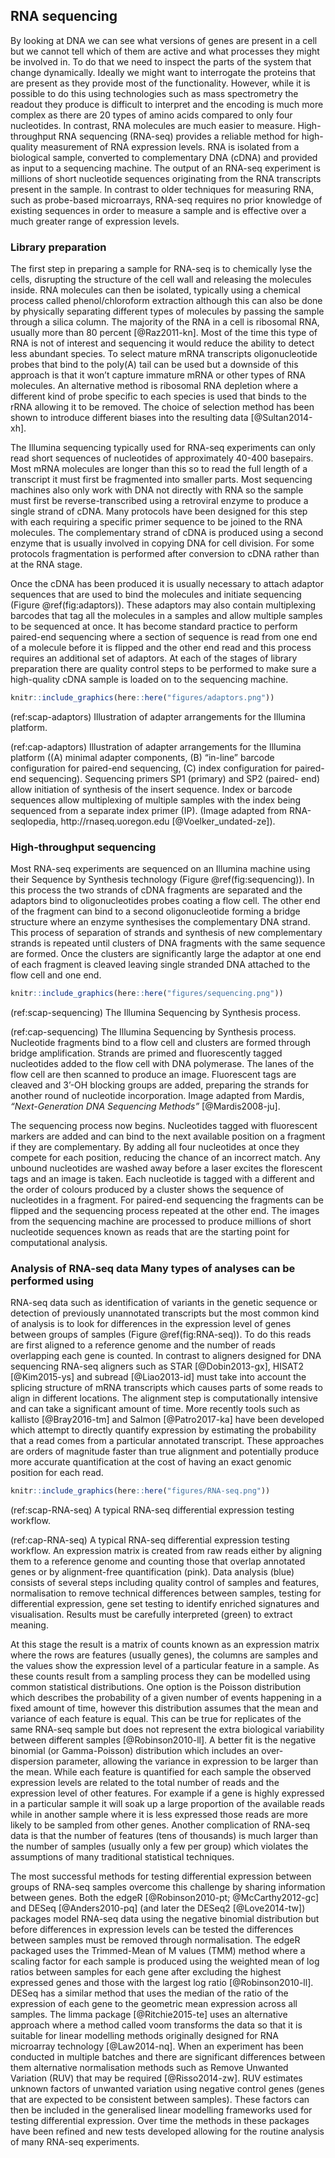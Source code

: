 ## RNA sequencing

By looking at DNA we can see what versions of genes are present in a cell but
we cannot tell which of them are active and what processes they might be
involved in. To do that we need to inspect the parts of the system that change
dynamically. Ideally we might want to interrogate the proteins that are present
as they provide most of the functionality. However, while it is possible to do
this using technologies such as mass spectrometry the readout they produce is
difficult to interpret and the encoding is much more complex as there are 20
types of amino acids compared to only four nucleotides. In contrast, RNA
molecules are much easier to measure. High-throughput RNA sequencing (RNA-seq)
provides a reliable method for high-quality measurement of RNA expression
levels. RNA is isolated from a biological sample, converted to complementary
DNA (cDNA) and provided as input to a sequencing machine. The output of an
RNA-seq experiment is millions of short nucleotide sequences originating from
the RNA transcripts present in the sample. In contrast to older techniques for
measuring RNA, such as probe-based microarrays, RNA-seq requires no prior
knowledge of existing sequences in order to measure a sample and is effective
over a much greater range of expression levels.

### Library preparation

The first step in preparing a sample for RNA-seq is to chemically lyse the
cells, disrupting the structure of the cell wall and releasing the molecules
inside. RNA molecules can then be isolated, typically using a chemical process
called phenol/chloroform extraction although this can also be done by
physically separating different types of molecules by passing the sample
through a silica column. The majority of the RNA in a cell is ribosomal RNA,
usually more than 80 percent [@Raz2011-kn]. Most of the time this type of RNA is
not of interest and sequencing it would reduce the ability to detect less
abundant species. To select mature mRNA transcripts oligonucleotide probes that
bind to the poly(A) tail can be used but a downside of this approach is that it
won't capture immature mRNA or other types of RNA molecules. An alternative
method is ribosomal RNA depletion where a different kind of probe specific to
each species is used that binds to the rRNA allowing it to be removed. The
choice of selection method has been shown to introduce different biases into
the resulting data [@Sultan2014-xh].

The Illumina sequencing typically used for RNA-seq experiments can only read
short sequences of nucleotides of approximately 40-400 basepairs. Most mRNA
molecules are longer than this so to read the full length of a transcript it
must first be fragmented into smaller parts. Most sequencing machines also only
work with DNA not directly with RNA so the sample must first be
reverse-transcribed using a retroviral enzyme to produce a single strand of
cDNA. Many protocols have been designed for this step with each requiring a
specific primer sequence to be joined to the RNA molecules. The complementary
strand of cDNA is produced using a second enzyme that is usually involved in
copying DNA for cell division. For some protocols fragmentation is performed
after conversion to cDNA rather than at the RNA stage.

Once the cDNA has been produced it is usually necessary to attach adaptor
sequences that are used to bind the molecules and initiate sequencing (Figure
\@ref(fig:adaptors)). These adaptors may also contain multiplexing barcodes
that tag all the molecules in a samples and allow multiple samples to be
sequenced at once. It has become standard practice to perform paired-end
sequencing where a section of sequence is read from one end of a molecule
before it is flipped and the other end read and this process requires an
additional set of adaptors. At each of the stages of library preparation there
are quality control steps to be performed to make sure a high-quality cDNA
sample is loaded on to the sequencing machine.

```r
knitr::include_graphics(here::here("figures/adaptors.png"))
```

(ref:scap-adaptors) Illustration of adapter arrangements for the Illumina platform.

(ref:cap-adaptors) Illustration of adapter arrangements for the Illumina platform ((A) minimal adapter components, (B) “in-line” barcode configuration for paired-end sequencing, (C) index configuration for paired-end sequencing). Sequencing primers SP1 (primary) and SP2 (paired- end) allow initiation of synthesis of the insert sequence. Index or barcode sequences allow multiplexing of multiple samples with the index being sequenced from a separate index primer (IP). (Image adapted from RNA-seqlopedia, http://rnaseq.uoregon.edu [@Voelker_undated-ze]).

### High-throughput sequencing

Most RNA-seq experiments are sequenced on an Illumina machine using their
Sequence by Synthesis technology (Figure \@ref(fig:sequencing)). In this
process the two strands of cDNA fragments are separated and the adaptors bind
to oligonucleotides probes coating a flow cell. The other end of the fragment
can bind to a second oligonucleotide forming a bridge structure where an enzyme
synthesises the complementary DNA strand. This process of separation of strands
and synthesis of new complementary strands is repeated until clusters of DNA
fragments with the same sequence are formed. Once the clusters are
significantly large the adaptor at one end of each fragment is cleaved leaving
single stranded DNA attached to the flow cell and one end.

```r
knitr::include_graphics(here::here("figures/sequencing.png"))
```

(ref:scap-sequencing) The Illumina Sequencing by Synthesis process.

(ref:cap-sequencing) The Illumina Sequencing by Synthesis process. Nucleotide fragments bind to a flow cell and clusters are formed through bridge amplification. Strands are primed and fluorescently tagged nucleotides added to the flow cell with DNA polymerase. The lanes of the flow cell are then scanned to produce an image. Fluorescent tags are cleaved and 3’-OH blocking groups are added, preparing the strands for another round of nucleotide incorporation. Image adapted from Mardis, _"Next-Generation DNA Sequencing Methods"_ [@Mardis2008-ju].

The sequencing process now begins. Nucleotides tagged with fluorescent markers
are added and can bind to the next available position on a fragment if they are
complementary. By adding all four nucleotides at once they compete for each
position, reducing the chance of an incorrect match. Any unbound nucleotides
are washed away before a laser excites the florescent tags and an image is
taken. Each nucleotide is tagged with a different and the order of colours
produced by a cluster shows the sequence of nucleotides in a fragment. For
paired-end sequencing the fragments can be flipped and the sequencing process
repeated at the other end. The images from the sequencing machine are processed
to produce millions of short nucleotide sequences known as reads that are the
starting point for computational analysis.

### Analysis of RNA-seq data Many types of analyses can be performed using

RNA-seq data such as identification of variants in the genetic sequence or
detection of previously unannotated transcripts but the most common kind of
analysis is to look for differences in the expression level of genes between
groups of samples (Figure \@ref(fig:RNA-seq)). To do this reads are first
aligned to a reference genome and the number of reads overlapping each gene is
counted. In contrast to aligners designed for DNA sequencing RNA-seq aligners
such as STAR [@Dobin2013-gx], HISAT2 [@Kim2015-ys] and subread [@Liao2013-id]
must take into account the splicing structure of mRNA transcripts which causes
parts of some reads to align in different locations. The alignment step is
computationally intensive and can take a significant amount of time. More
recently tools such as kallisto [@Bray2016-tm] and Salmon [@Patro2017-ka] have
been developed which attempt to directly quantify expression by estimating the
probability that a read comes from a particular annotated transcript. These
approaches are orders of magnitude faster than true alignment and potentially
produce more accurate quantification at the cost of having an exact genomic
position for each read.

```r
knitr::include_graphics(here::here("figures/RNA-seq.png"))
```

(ref:scap-RNA-seq) A typical RNA-seq differential expression testing workflow.

(ref:cap-RNA-seq) A typical RNA-seq differential expression testing workflow. An expression matrix is created from raw reads either by aligning them to a reference genome and counting those that overlap annotated genes or by alignment-free quantification (pink). Data analysis (blue) consists of several steps including quality control of samples and features, normalisation to remove technical differences between samples, testing for differential expression, gene set testing to identify enriched signatures and visualisation. Results must be carefully interpreted (green) to extract meaning.

At this stage the result is a matrix of counts known as an expression matrix
where the rows are features (usually genes), the columns are samples and the
values show the expression level of a particular feature in a sample. As these
counts result from a sampling process they can be modelled using common
statistical distributions. One option is the Poisson distribution which
describes the probability of a given number of events happening in a fixed
amount of time, however this distribution assumes that the mean and variance of
each feature is equal. This can be true for replicates of the same RNA-seq
sample but does not represent the extra biological variability between
different samples [@Robinson2010-ll]. A better fit is the negative binomial (or
Gamma-Poisson) distribution which includes an over-dispersion parameter,
allowing the variance in expression to be larger than the mean. While each
feature is quantified for each sample the observed expression levels are
related to the total number of reads and the expression level of other
features. For example if a gene is highly expressed in a particular sample it
will soak up a large proportion of the available reads while in another sample
where it is less expressed those reads are more likely to be sampled from other
genes. Another complication of RNA-seq data is that the number of features
(tens of thousands) is much larger than the number of samples (usually only a
few per group) which violates the assumptions of many traditional statistical
techniques.

The most successful methods for testing differential expression between groups
of RNA-seq samples overcome this challenge by sharing information between
genes. Both the edgeR [@Robinson2010-pt; @McCarthy2012-gc] and DESeq
[@Anders2010-pq] (and later the DESeq2 [@Love2014-tw]) packages model RNA-seq
data using the negative binomial distribution but before differences in
expression levels can be tested the differences between samples must be removed
through normalisation. The edgeR packaged uses the Trimmed-Mean of M values
(TMM) method where a scaling factor for each sample is produced using the
weighted mean of log ratios between samples for each gene after excluding the
highest expressed genes and those with the largest log ratio
[@Robinson2010-ll]. DESeq has a similar method that uses the median of the
ratio of the expression of each gene to the geometric mean expression across
all samples. The limma package [@Ritchie2015-te] uses an alternative approach
where a method called voom transforms the data so that it is suitable for
linear modelling methods originally designed for RNA microarray technology
[@Law2014-nq]. When an experiment has been conducted in multiple batches and
there are significant differences between them alternative normalisation
methods such as Remove Unwanted Variation (RUV) that may be required
[@Risso2014-zw]. RUV estimates unknown factors of unwanted variation using
negative control genes (genes that are expected to be consistent between
samples). These factors can then be included in the generalised linear
modelling frameworks used for testing differential expression. Over time the
methods in these packages have been refined and new tests developed allowing
for the routine analysis of many RNA-seq experiments.
